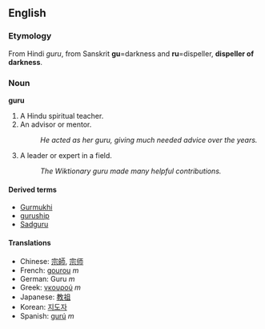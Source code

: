 ==English==
===Etymology===
From Hindi ''guru'', from Sanskrit '''gu'''=darkness and '''ru'''=dispeller, '''dispeller of darkness'''.

===Noun===
'''guru''' 
#A Hindu spiritual teacher.
#An advisor or mentor.
#:''He acted as her guru, giving much needed advice over the years.''
#A leader or expert in a field.
#:''The Wiktionary guru made many helpful contributions.''
====Derived terms====
*[[Gurmukhi]]<!-- script of the punjabi language -->
*[[guruship]]
*[[Sadguru]]

====Translations====
*Chinese: [[宗師]], [[宗师]]
*French: [[gourou]] ''m''
*German: Guru ''m''
*Greek:  [[γκουρού]] ''m''
*Japanese: [[教祖]]
*Korean: [[지도자]]
*Spanish: [[gurú]] ''m''
